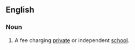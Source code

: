 ==English==

===Noun===
{{en-noun}}

# {{North America}} A fee charging [[private]] or independent [[school]].